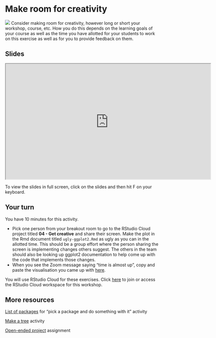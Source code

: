 # Make room for creativity {#creativity}

![](images/icons8-art-prices-100.png){.cover} Consider making room for creativity, however long or short your workshop, course, etc.
How you do this depends on the learning goals of your course as well as the time you have allotted for your students to work on this exercise as well as for you to provide feedback on them.

## Slides

```{=html}
<iframe src="https://rstudio-education.github.io/wtf-teach-rstudio-global/materials/04-creativity/04-creativity.html" width="672px" height="379px" allowfullscreen></iframe>
```
::: {.tip}
To view the slides in full screen, click on the slides and then hit F on your keyboard.
:::

## Your turn

::: {.clock}
You have 10 minutes for this activity.
:::

-   Pick one person from your breakout room to go to the RStudio Cloud project titled **04 - Get creative** and share their screen. Make the plot in the Rmd document titled `ugly-ggplot2.Rmd` as ugly as you can in the allotted time. This should be a group effort where the person sharing the screen is implementing changes others suggest. The others in the team should also be looking up ggplot2 documentation to help come up with the code that implements those changes.
-   When you see the Zoom message saying "time is almost up", copy and paste the visualisation you came up with [here](https://docs.google.com/document/d/1_mvh3QSV9gEFrQH87956ygJwVunOD_jBkoSbpNxoeO8/edit?usp=sharing).

::: {.rstudio-cloud}
You will use RStudio Cloud for these exercises.
Click [here](https://rstudio.cloud/spaces/116472/join?access_code=gDHGlJsqAISVgo6FWUpd4FKfZIe6rULO%2FoLvjC85) to join or access the RStudio Cloud workspace for this workshop.
:::

## More resources

::: {.reading}
[List of packages](https://rstudio-education.github.io/datascience-box/course-materials/hw-instructions/hw-10/hw-10-wrap-up.html) for "pick a package and do something with it" activity
:::

::: {.reading}
[Make a tree](http://smarterpoland.pl/index.php/2017/12/christmas-trees/) activity
:::

::: {.reading}
[Open-ended project](https://datasciencebox.org/project.html) assignment
:::
